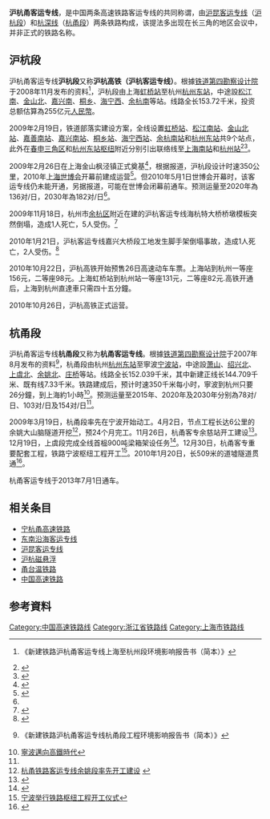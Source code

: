 '''沪杭甬客运专线'''，是中国两条高速铁路客运专线的共同称谓，由[[沪昆客运专线|沪昆客运专线]]（[[沪杭客运专线|沪杭段]]）和[[杭深线|杭深线]]（[[杭甬客运专线|杭甬段]]）两条铁路构成，该提法多出现在长三角的地区会议中，并非正式的铁路名称。

==沪杭段==
{{Main|沪杭客运专线}}
沪杭甬客运专线'''沪杭段'''又称'''沪杭高铁（沪杭客运专线）'''。根據[[铁道第四勘察设计院|铁道第四勘察设计院]]于2008年11月发布的资料<ref name=r1>{{cite web |url=http://www.crfsdi.com/hg/hh.htm |title=存档副本 |accessdate=2009-03-23 |deadurl=yes |archiveurl=https://web.archive.org/web/20090107060821/http://www.crfsdi.com/hg/hh.htm |archivedate=2009-01-07 }} 《新建铁路沪杭甬客运专线上海至杭州段环境影响报告书（简本）》</ref>，沪杭段由上海[[虹桥站|虹桥站]]至杭州[[杭州东站|杭州东站]]，中途設[[松江南站|松江南]]、[[金山北站|金山北]]、[[嘉兴南站|嘉兴南]]、[[桐乡站|桐乡]]、[[海宁西站|海宁西]]、[[余杭南站|余杭南]]等站。线路全长153.72千米，投资总额估算為255亿元[[人民幣|人民幣]]。

2009年2月19日，铁道部落实建设方案，全线设置[[虹桥站|虹桥站]]、[[松江南站|松江南站]]、[[金山北站|金山北站]]、[[嘉善南站|嘉善南站]]、[[嘉兴南站|嘉兴南站]]、[[桐乡站|桐乡站]]、[[海宁西站|海宁西站]]、[[余杭南站|余杭南站]]和[[杭州东站|杭州东站]]共9个站点，此外在[[春申三角区|春申三角区]]和[[杭州东站|杭州东站枢纽]]附近分别引出联络线至[[上海南站_(铁路)|上海南站]]和[[杭州站|杭州站]]<ref>{{Cite web |url=http://funds.hexun.com/2009-02-26/115003539.html |title=沪杭高铁今开工 |access-date=2009-03-22 |archive-url=https://web.archive.org/web/20140517160436/http://funds.hexun.com/2009-02-26/115003539.html |archive-date=2014-05-17 |dead-url=yes }}</ref><ref>{{Cite web |url=http://politics.people.com.cn/BIG5/14562/8869155.html |title=滬杭城際客運專線明天開工 |accessdate=2009-03-23 |archive-date=2014-05-17 |archive-url=https://web.archive.org/web/20140517153319/http://politics.people.com.cn/BIG5/14562/8869155.html |dead-url=no }}</ref>。

2009年2月26日在上海金山枫泾镇正式奠基<ref>{{Cite web |url=http://cpc.people.com.cn/GB/64093/117005/8882498.html |title=沪杭客运专线建设启动 俞正声出席 赵洪祝讲话 |accessdate=2009-03-15 |archive-date=2009-03-02 |archive-url=https://web.archive.org/web/20090302181653/http://cpc.people.com.cn/GB/64093/117005/8882498.html |dead-url=no }}</ref>，根据报道，沪杭段设计时速350公里，2010年[[上海世博会|上海世博会]]开幕前建成运营<ref>{{cite web | title = 沪杭高速铁路建设首战告捷 2010年底建成 | publisher = 东方网 | date = 2009-07-24 | url = http://sh.eastday.com/qtmt/20090724/u1a605171.html | accessdate = 2009-07-24 | language = zh | archive-date = 2015-05-13 | archive-url = https://web.archive.org/web/20150513123506/http://sh.eastday.com/qtmt/20090724/u1a605171.html | dead-url = no }}</ref>。但2010年5月1日世博会开幕时，该客运专线仍未能开通，另据报道，可能在世博会闭幕前通车。预测运量至2020年為136对/日，2030年為182对/日<ref name=r1/>。

2009年11月18日，杭州市[[余杭区|余杭区]]附近在建的沪杭客运专线海杭特大桥桥墩模板突然倒塌，造成1人死亡，5人受伤。<ref>{{Cite web |url=http://www.chinanews.com.cn/sh/news/2009/11-19/1973605.shtml |title=沪杭客运专线在建桥墩模板发生倒塌 造成1死5伤 |accessdate=2009-12-21 |archive-date=2009-11-20 |archive-url=https://web.archive.org/web/20091120050748/http://www.chinanews.com.cn/sh/news/2009/11-19/1973605.shtml |dead-url=no }}</ref>

2010年1月21日，沪杭客运专线嘉兴大桥段工地发生脚手架倒塌事故，造成1人死亡，2人受伤。<ref>{{Cite web |url=http://news.sina.com.cn/c/2010-01-22/080516974729s.shtml |title=沪杭高铁工地坍塌1人死 |accessdate=2010-01-24 |archive-date=2015-07-24 |archive-url=https://web.archive.org/web/20150724203225/http://news.sina.com.cn/c/2010-01-22/080516974729s.shtml |dead-url=no }}</ref>

2010年10月22日，沪杭高铁开始预售26日高速动车车票。上海站到杭州一等座156元，二等座98元。上海虹桥站到杭州站一等座131元，二等座82元.高铁开通后，上海到杭州直達車只需四十五分鐘。

2010年10月26日，沪杭高铁正式运营。

==杭甬段==
{{Main|杭甬客运专线}}

沪杭甬客运专线'''杭甬段'''又称为'''杭甬客运专线'''。根據[[铁道第四勘察设计院|铁道第四勘察设计院]]于2007年8月发布的资料<ref name=r2>{{cite web |url=http://www.crfsdi.com/hg/828.htm |title=存档副本 |accessdate=2009-03-24 |deadurl=yes |archiveurl=https://web.archive.org/web/20071108233736/http://crfsdi.com/hg/828.htm |archivedate=2007-11-08 }} 《新建铁路沪杭甬客运专线杭甬段工程环境影响报告书（简本）》</ref>，杭甬段由杭州[[杭州东站|杭州东站]]至寧波[[宁波站|宁波站]]，中途設[[萧山站|萧山]]、[[绍兴北站|绍兴北]]、[[上虞北站|上虞北]]、[[余姚北站|余姚北]]、[[庄桥站_(宁波市)|庄桥]]等站。线路全长152.039千米，其中新建正线长144.709千米、既有线7.33千米。铁路建成后，预计时速350千米每小时，寧波到杭州只要26分鐘，到上海約1小時<ref>[http://news.takungpao.com/news/09/03/28/LZ-1056379.htm 寧波邁向高鐵時代]{{dead link|date=2018年3月 |bot=InternetArchiveBot |fix-attempted=yes }}</ref>。预测运量至2015年、2020年及2030年分别為78对/日、103对/日及154对/日<ref name=r2/>。

2009年3月19日，杭甬段率先在宁波开始动工。4月2日，节点工程长达6公里的余姚大山脑隧道开挖<ref>[http://www.yy.gov.cn/art/2009/4/2/art_12390_155646.html 杭甬铁路客运专线余姚段率先开工建设] {{webarchive|url=https://web.archive.org/web/20091210125904/http://www.yy.gov.cn/art/2009/4/2/art_12390_155646.html |date=2009-12-10 }}</ref>，预24个月完工。11月26日，杭甬客专余慈站开工建设<ref>{{Cite web |url=http://www.cixi.gov.cn/art/2009/11/30/art_14572_356589.html |title=杭甬客运专线余慈站开工 |access-date=2010-01-09 |archive-url=https://web.archive.org/web/20100109070731/http://www.cixi.gov.cn/art/2009/11/30/art_14572_356589.html |archive-date=2010-01-09 |dead-url=yes }}</ref>。12月19日，上虞段完成全线首榀900吨梁箱架设任务<ref>{{Cite web |url=http://www.ztwj.cn/showInfo.aspx?Id=956 |title=杭甬客专成功架设全线第一榀900T梁 |access-date=2010-01-09 |archive-url=https://web.archive.org/web/20160307103347/http://www.ztwj.cn/showInfo.aspx?Id=956 |archive-date=2016-03-07 |dead-url=yes }}</ref>。12月30日，杭甬客专重要配套工程，铁路宁波枢纽工程开工<ref>[http://www.zj.chinanews.com/detail/1223302.shtml 宁波举行铁路枢纽工程开工仪式]{{dead link|date=2018年3月 |bot=InternetArchiveBot |fix-attempted=yes }}</ref>。2010年1月20日，长509米的道墟隧道贯通<ref>{{Cite web |url=http://www.zt17.com/news/2010122/n96261589.html |title=杭甬客专项目道墟隧道全线贯通 |access-date=2010-01-24 |archive-url=https://web.archive.org/web/20160304071221/http://www.zt17.com/news/2010122/n96261589.html |archive-date=2016-03-04 |dead-url=yes }}</ref>。

杭甬客运专线于2013年7月1日通车。

==相关条目==
*[[宁杭甬高速铁路|宁杭甬高速铁路]]
*[[东南沿海客运专线|东南沿海客运专线]]
*[[沪昆客运专线|沪昆客运专线]]
*[[沪杭磁悬浮交通项目|沪杭磁悬浮]]
*[[甬台温铁路|甬台温铁路]]
*[[中国高速铁路|中国高速铁路]]

==参考資料==
{{Reflist}}

{{沪杭客运专线|Nocat}}
{{杭甬客运专线|Nocat}}
{{中国高速铁路}}

[[Category:中国高速铁路线|Category:中国高速铁路线]]
[[Category:浙江省铁路线|Category:浙江省铁路线]]
[[Category:上海市铁路线|Category:上海市铁路线]]